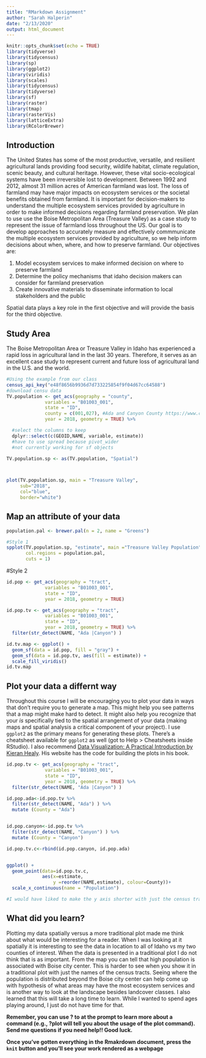 ```yaml
---
title: "RMarkdown Assignment"
author: "Sarah Halperin"
date: "2/13/2020"
output: html_document
---
```


```r
knitr::opts_chunk$set(echo = TRUE)
library(tidyverse)
library(tidycensus)
library(sp)
library(ggplot2)
library(viridis)
library(scales)
library(tidycensus)
library(tidyverse)
library(sf)
library(raster)
library(tmap)
library(rasterVis)
library(latticeExtra)
library(RColorBrewer)
```


## Introduction

The United States has some of the most productive, versatile, and resilient agricultural lands providing food security, wildlife habitat, climate regulation, scenic beauty, and cultural heritage. However, these vital socio-ecological systems have been irreversible lost to development. Between 1992 and 2012, almost 31 million acres of American farmland was lost. The loss of farmland may have major impacts on ecosystem services or the societal benefits obtained from farmland. It is important for decision-makers to understand the multiple ecosystem services provided by agriculture in order to make informed decisions regarding farmland preservation. We plan to use use the Boise Metropolitan Area (Treasure Valley) as a case study to represent the issue of farmland loss throughout the US. Our goal is to develop approaches to accurately measure and effectively commmunicate the multiple ecosystem services provided by agriculture, so we help inform decisions about when, where, and how to preserve farmland. Our objectives are: 

1. Model ecosystem services to make informed decision on where to preserve farmland
2. Determine the policy mechanisms that idaho decision makers can consider for farmland preservation 
3. Create innovative materials to disseminate information to local stakeholders and the public 

Spatial data plays a key role in the first objective and will provide the basis for the third objective. 


## Study Area

The Boise Metropolitan Area or Treasure Valley in Idaho has experienced a rapid loss in agricultural land in the last 30 years. Therefore, it serves as an excellent case study to represent current and future loss of agricultural land in the U.S. and the world. 


```r
#Using the example from our class
census_api_key("e48f8656b9936d7d733225854f9f04d67cc64588")
#download censu data
TV.population <- get_acs(geography = "county", 
              variables = "B01003_001",
              state = "ID", 
              county = c(001,027), #Ada and Canyon County https://www.census.gov/prod/techdoc/cbp/cbp95/st-cnty.pdf
              year = 2018, geometry = TRUE) %>% 

  #select the columns to keep
  dplyr::select(c(GEOID,NAME, variable, estimate))
  #have to use spread because pivot_wider 
  #not currently working for sf objects

TV.population.sp <- as(TV.population, "Spatial")



plot(TV.population.sp, main = "Treasure Valley", 
     sub="2018", 
     col="blue", 
     border="white")


```

## Map an attribute of your data

```r
population.pal <- brewer.pal(n = 2, name = "Greens")

#Style 1
spplot(TV.population.sp, "estimate", main ="Treasure Valley Population", sub = "Total Population in 2018",
       col.regions = population.pal, 
       cuts = 1)
```

#Style 2
```r
id.pop <- get_acs(geography = "tract", 
              variables = "B01003_001",
              state = "ID", 
              year = 2018, geometry = TRUE) 

id.pop.tv <- get_acs(geography = "tract", 
              variables = "B01003_001",
              state = "ID", 
              year = 2018, geometry = TRUE) %>% 
  filter(str_detect(NAME, "Ada |Canyon") )
```

```r
id.tv.map <- ggplot() +
  geom_sf(data = id.pop, fill = "gray") +
  geom_sf(data = id.pop.tv, aes(fill = estimate)) +
  scale_fill_viridis()
id.tv.map
```

## Plot your data a differnt way

Throughout this course I will be encouraging you to plot your data in ways that don't require you to generate a map. This might help you see patterns that a map might make hard to detect. It might also help you recognize that your _is_ specifically tied to the spatial arrangement of your data (making maps and spatial analysis a critical component of your project). I use `ggplot2` as the primary means for generating these plots. There's a cheatsheet available for `ggplot2` as well (got to Help > Cheatsheets inside RStudio). I also recommend [Data Visualization: A Practical Introduction by Kieran Healy](https://socviz.co). His website has the code for building the plots in his book.
```r
id.pop.tv <- get_acs(geography = "tract", 
              variables = "B01003_001",
              state = "ID", 
              year = 2018, geometry = TRUE) %>% 
  filter(str_detect(NAME, "Ada |Canyon") )
```

```r
id.pop.ada<-id.pop.tv %>%
  filter(str_detect(NAME, "Ada") ) %>%
  mutate (County = "Ada")


id.pop.canyon<-id.pop.tv %>%
  filter(str_detect(NAME, "Canyon") ) %>%
  mutate (County = "Canyon")

id.pop.tv.c<-rbind(id.pop.canyon, id.pop.ada)


ggplot() +
  geom_point(data=id.pop.tv.c, 
             aes(x=estimate, 
                 y =reorder(NAME,estimate), colour=County))+
  scale_x_continuous(name = "Population")

#I would have liked to make the y axis shorter with just the census tract names but I ran out of time. 
```

## What did you learn?
Plotting my data spatially versus a more traditional plot made me think about what would be interesting for a reader. When I was looking at it spatially it is interesting to see the data in location to all of Idaho vs my two counties of interest. When the data is presented in a traditional plot I do not think that is as important. From the map you can tell that high population is associated with Boise city center. This is harder to see when you show it in a traditional plot with just the names of the census tracts. Seeing where the population is distributed beyond the Boise city center can help come up with hypothesis of what areas may have the most ecosystem services and is another way to look at the landscape besides landcover classes. I also learned that this will take a long time to learn. While I wanted to spend ages playing around, I just do not have time for that. 


**Remember, you can use ? to at the prompt to learn more about a command (e.g., ?plot will tell you about the usage of the plot command). Send me questions if you need help!! Good luck.**

**Once you've gotten everything in the Rmakrdown document, press the `knit` button and you'll see your work rendered as a webpage**